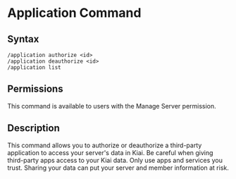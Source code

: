 
# Application Command

## Syntax

```
/application authorize <id>
/application deauthorize <id>
/application list
```

## Permissions

This command is available to users with the Manage Server permission.

## Description

This command allows you to authorize or deauthorize a third-party application to access your server's data in Kiai.
<Callout emoji="⚠️">
	Be careful when giving third-party apps access to your Kiai data. Only use apps and services you trust. Sharing your data can put your server and member information at risk.
</Callout>
